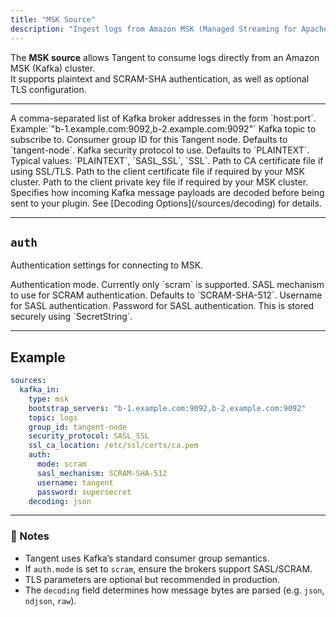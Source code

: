```yaml
---
title: "MSK Source"
description: "Ingest logs from Amazon MSK (Managed Streaming for Apache Kafka)."
---
```


The **MSK source** allows Tangent to consume logs directly from an Amazon MSK (Kafka) cluster.  
It supports plaintext and SCRAM-SHA authentication, as well as optional TLS configuration.

---

<ParamField path="bootstrap_servers" type="string" required>
A comma-separated list of Kafka broker addresses in the form `host:port`.  
Example:`"b-1.example.com:9092,b-2.example.com:9092"`
</ParamField>

<ParamField path="topic" type="string" required>
Kafka topic to subscribe to.
</ParamField>

<ParamField path="group_id" type="string">
Consumer group ID for this Tangent node.  
Defaults to `tangent-node`.
</ParamField>

<ParamField path="security_protocol" type="string">
Kafka security protocol to use.  
Defaults to `PLAINTEXT`.  
Typical values: `PLAINTEXT`, `SASL_SSL`, `SSL`.
</ParamField>

<ParamField path="ssl_ca_location" type="string">
Path to CA certificate file if using SSL/TLS.
</ParamField>

<ParamField path="ssl_certificate_location" type="string">
Path to the client certificate file if required by your MSK cluster.
</ParamField>

<ParamField path="ssl_key_location" type="string">
Path to the client private key file if required by your MSK cluster.
</ParamField>
<ParamField path="decoding" type="string">
Specifies how incoming Kafka message payloads are decoded before being sent to your plugin.  
See [Decoding Options](/sources/decoding) for details.
</ParamField>

---

## `auth`

Authentication settings for connecting to MSK.

<ParamField path="auth.mode" type="string" required>
Authentication mode.  
Currently only `scram` is supported.
</ParamField>

<ParamField path="auth.sasl_mechanism" type="string">
SASL mechanism to use for SCRAM authentication.  
Defaults to `SCRAM-SHA-512`.
</ParamField>

<ParamField path="auth.username" type="string" required>
Username for SASL authentication.
</ParamField>

<ParamField path="auth.password" type="string" required>
Password for SASL authentication.  
This is stored securely using `SecretString`.
</ParamField>

---

## Example

```yaml tangent.yaml icon=download
sources:
  kafka_in:
    type: msk
    bootstrap_servers: "b-1.example.com:9092,b-2.example.com:9092"
    topic: logs
    group_id: tangent-node
    security_protocol: SASL_SSL
    ssl_ca_location: /etc/ssl/certs/ca.pem
    auth:
      mode: scram
      sasl_mechanism: SCRAM-SHA-512
      username: tangent
      password: supersecret
    decoding: json
````

---

### 🧠 Notes

* Tangent uses Kafka’s standard consumer group semantics.
* If `auth.mode` is set to `scram`, ensure the brokers support SASL/SCRAM.
* TLS parameters are optional but recommended in production.
* The `decoding` field determines how message bytes are parsed (e.g. `json`, `ndjson`, `raw`).
